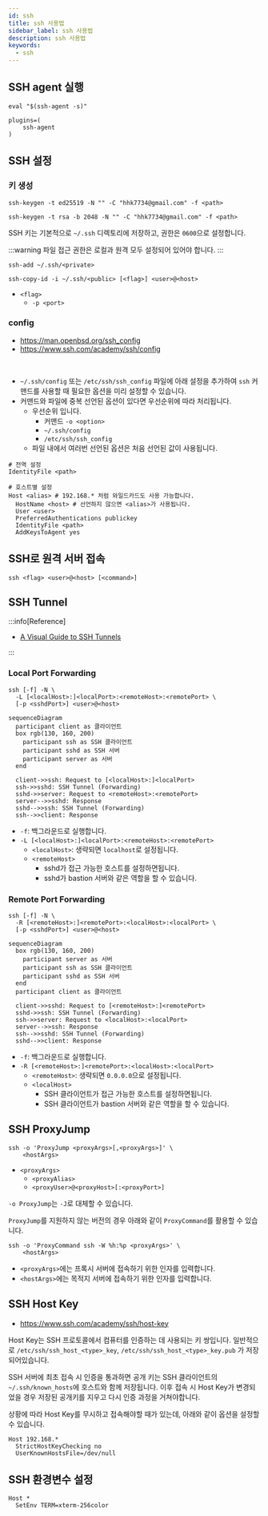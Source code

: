 ```yaml
---
id: ssh
title: ssh 사용법
sidebar_label: ssh 사용법
description: ssh 사용법
keywords:
  - ssh
---
```


## SSH agent 실행

```shell
eval "$(ssh-agent -s)"
```

```shell title=".zshrc"
plugins=(
    ssh-agent
)
```

## SSH 설정

### 키 생성

```shell
ssh-keygen -t ed25519 -N "" -C "hhk7734@gmail.com" -f <path>
```

```shell
ssh-keygen -t rsa -b 2048 -N "" -C "hhk7734@gmail.com" -f <path>
```

SSH 키는 기본적으로 `~/.ssh` 디렉토리에 저장하고, 권한은 `0600`으로 설정합니다.

:::warning
파일 접근 권한은 로컬과 원격 모두 설정되어 있어야 합니다.
:::

```shell
ssh-add ~/.ssh/<private>
```

```shell
ssh-copy-id -i ~/.ssh/<public> [<flag>] <user>@<host>
```

- `<flag>`
  - `-p <port>`

### config

- https://man.openbsd.org/ssh_config
- https://www.ssh.com/academy/ssh/config

<br />

- `~/.ssh/config` 또는 `/etc/ssh/ssh_config` 파일에 아래 설정을 추가하여 `ssh` 커맨드를 사용할 때 필요한 옵션을 미리 설정할 수 있습니다.
- 커맨드와 파일에 중복 선언된 옵션이 있다면 우선순위에 따라 처리됩니다.
  - 우선순위 입니다.
    - 커맨드 `-o <option>`
    - `~/.ssh/config`
    - `/etc/ssh/ssh_config`
  - 파일 내에서 여러번 선언된 옵션은 처음 선언된 값이 사용됩니다.

```shell title="~/.ssh/config"
# 전역 설정
IdentityFile <path>

# 호스트별 설정
Host <alias> # 192.168.* 처럼 와일드카드도 사용 가능합니다.
  HostName <host> # 선언하지 않으면 <alias>가 사용됩니다.
  User <user>
  PreferredAuthentications publickey
  IdentityFile <path>
  AddKeysToAgent yes
```

## SSH로 원격 서버 접속

```shell
ssh <flag> <user>@<host> [<command>]
```

## SSH Tunnel

:::info[Reference]

- [A Visual Guide to SSH Tunnels](https://iximiuz.com/en/posts/ssh-tunnels/)

:::

### Local Port Forwarding

```shell
ssh [-f] -N \
  -L [<localHost>:]<localPort>:<remoteHost>:<remotePort> \
  [-p <sshdPort>] <user>@<host>
```

```mermaid
sequenceDiagram
  participant client as 클라이언트
  box rgb(130, 160, 200)
    participant ssh as SSH 클라이언트
    participant sshd as SSH 서버
    participant server as 서버
  end

  client->>ssh: Request to [<localHost>:]<localPort>
  ssh->>sshd: SSH Tunnel (Forwarding)
  sshd->>server: Request to <remoteHost>:<remotePort>
  server-->>sshd: Response
  sshd-->>ssh: SSH Tunnel (Forwarding)
  ssh-->>client: Response
```

- `-f`: 백그라운드로 실행합니다.
- `-L [<localHost>:]<localPort>:<remoteHost>:<remotePort>`
  - `<localHost>`: 생략되면 `localhost`로 설정됩니다.
  - `<remoteHost>`
    - sshd가 접근 가능한 호스트를 설정하면됩니다.
    - sshd가 bastion 서버와 같은 역할을 할 수 있습니다.

### Remote Port Forwarding

```shell
ssh [-f] -N \
  -R [<remoteHost>:]<remotePort>:<localHost>:<localPort> \
  [-p <sshdPort>] <user>@<host>
```

```mermaid
sequenceDiagram
  box rgb(130, 160, 200)
    participant server as 서버
    participant ssh as SSH 클라이언트
    participant sshd as SSH 서버
  end
  participant client as 클라이언트

  client->>sshd: Request to [<remoteHost>:]<remotePort>
  sshd->>ssh: SSH Tunnel (Forwarding)
  ssh->>server: Request to <localHost>:<localPort>
  server-->>ssh: Response
  ssh-->>sshd: SSH Tunnel (Forwarding)
  sshd-->>client: Response
```

- `-f`: 백그라운드로 실행합니다.
- `-R [<remoteHost>:]<remotePort>:<localHost>:<localPort>`
  - `<remoteHost>`: 생략되면 `0.0.0.0`으로 설정됩니다.
  - `<localHost>`
    - SSH 클라이언트가 접근 가능한 호스트를 설정하면됩니다.
    - SSH 클라이언트가 bastion 서버와 같은 역할을 할 수 있습니다.

## SSH ProxyJump

```shell
ssh -o 'ProxyJump <proxyArgs>[,<proxyArgs>]' \
    <hostArgs>
```

- `<proxyArgs>`
  - `<proxyAlias>`
  - `<proxyUser>@<proxyHost>[:<proxyPort>]`

`-o ProxyJump`는 `-J`로 대체할 수 있습니다.

`ProxyJump`를 지원하지 않는 버전의 경우 아래와 같이 `ProxyCommand`를 활용할 수 있습니다.

```shell
ssh -o 'ProxyCommand ssh -W %h:%p <proxyArgs>' \
    <hostArgs>
```

- `<proxyArgs>`에는 프록시 서버에 접속하기 위한 인자를 입력합니다.
- `<hostArgs>`에는 목적지 서버에 접속하기 위한 인자를 입력합니다.

## SSH Host Key

- https://www.ssh.com/academy/ssh/host-key

Host Key는 SSH 프로토콜에서 컴퓨터를 인증하는 데 사용되는 키 쌍입니다. 일반적으로 `/etc/ssh/ssh_host_<type>_key`, `/etc/ssh/ssh_host_<type>_key.pub` 가 저장되어있습니다.

SSH 서버에 최초 접속 시 인증을 통과하면 공개 키는 SSH 클라이언트의 `~/.ssh/known_hosts`에 호스트와 함께 저장됩니다. 이후 접속 시 Host Key가 변경되었을 경우 저장된 공개키를 지우고 다시 인증 과정을 거쳐야합니다.

상황에 따라 Host Key를 무시하고 접속해야할 때가 있는데, 아래와 같이 옵션을 설정할 수 있습니다.

```shell title="~/.ssh/config"
Host 192.168.*
  StrictHostKeyChecking no
  UserKnownHostsFile=/dev/null
```

## SSH 환경변수 설정

```shell title="~/.ssh/config"
Host *
  SetEnv TERM=xterm-256color
```
